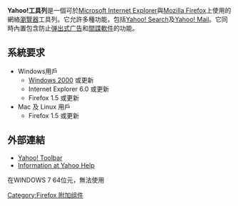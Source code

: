 {{noteTA
|T=zh-hans:Yahoo! 工具条; zh-hant:Yahoo! 奇摩捷徑列;
|G1=IT
|1=zh-hans:工具条; zh-hant:捷徑列;
}}
{{Infobox software
| name = Yahoo! 捷徑列
| logo = [[Image:Yahoo!_Toolbar_(2013-2019).png|Image:Yahoo! Toolbar (2013-2019).png]]
| screenshot = 
| caption =
| developer = [[Yahoo!|Yahoo!]]
| latest release version =
| latest release date =
| latest preview version =
| latest preview date =
| operating system = [[Microsoft_Windows|Microsoft Windows]]<br />[[Mac_OS_X|Mac OS X]]<br />[[Linux|Linux]]
| platform =
| genre = [[工具栏|工具栏]]
| license = [[專有軟件|專有]] [[免費軟件|免費軟件]]
| website = {{URL|toolbar.yahoo.com}}
}}
'''Yahoo!工具列'''是一個可於[[Microsoft_Internet_Explorer|Microsoft Internet Explorer]]與[[Mozilla_Firefox|Mozilla Firefox]]上使用的網絡[[瀏覽器|瀏覽器]]工具列。它允許多種功能，包括[[Yahoo!_Search|Yahoo! Search]]及[[Yahoo!_Mail|Yahoo! Mail]]。它同時內置包含防止[[弹出式广告|弹出式广告]]和[[間諜軟件|間諜軟件]]的功能。

== 系統要求 ==
*Windows用戶
**[[Windows_2000|Windows 2000]] 或更新
**Internet Explorer 6.0 或更新
**Firefox 1.5 或更新
*Mac 及 Linux 用戶
**Firefox 1.5 或更新

== 外部連結 ==
* [http://toolbar.yahoo.com/ Yahoo! Toolbar] {{Wayback|url=http://toolbar.yahoo.com/ |date=20100829162930 }}
* [http://help.yahoo.com/l/us/yahoo/toolbar/ Information at Yahoo Help] {{Wayback|url=http://help.yahoo.com/l/us/yahoo/toolbar/ |date=20120430202951 }}

{{Yahoo! 公司}}

[[Category:Firefox_附加组件|Category:Firefox 附加组件]]

在WINDOWS 7 64位元，無法使用